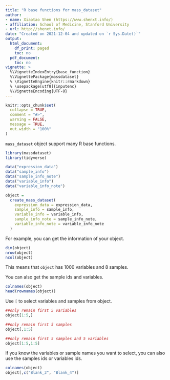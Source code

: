 ```yaml
---
title: "R base functions for mass_dataset"
author:
- name: Xiaotao Shen (https://www.shenxt.info/)
- affiliation: School of Medicine, Stanford University
- url: http://shenxt.info/
date: "Created on 2021-12-04 and updated on `r Sys.Date()`"
output:
  html_document:
    df_print: paged
    toc: no
  pdf_document:
    toc: no
vignette: >
  %\VignetteIndexEntry{base_function}
  %\VignettePackage{massdataset}
  % \VignetteEngine{knitr::rmarkdown}
  % \usepackage[utf8]{inputenc}
  %\VignetteEncoding{UTF-8}
---
```


```r
knitr::opts_chunk$set(
  collapse = TRUE,
  comment = "#>",
  warning = FALSE,
  message = TRUE,
  out.width = "100%"
)
```


`mass_dataset` object support many R base functions.

```r
library(massdataset)
library(tidyverse)

data("expression_data")
data("sample_info")
data("sample_info_note")
data("variable_info")
data("variable_info_note")

object =
  create_mass_dataset(
    expression_data = expression_data,
    sample_info = sample_info,
    variable_info = variable_info,
    sample_info_note = sample_info_note,
    variable_info_note = variable_info_note
  )
```

For example, you can get the information of your object.

```r
dim(object)
nrow(object)
ncol(object)
```

This means that `object` has 1000 variables and 8 samples.

You can also get the sample ids and variables.

```r
colnames(object)
head(rownames(object))
```


Use `[` to select variables and samples from object.

```r
##only remain first 5 variables
object[1:5,]

##only remain first 5 samples
object[,1:5]

##only remain first 5 samples and 5 variables
object[1:5,1:5]
```

If you know the variables or sample names you want to select, you can also use the samples ids or variables ids.

```r
colnames(object)
object[,c("Blank_3", "Blank_4")]

```
